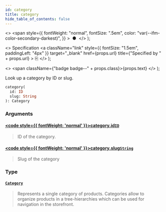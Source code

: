 ```yaml
---
id: category
title: category
hide_table_of_contents: false
---
```


  <>
    <span
      style={{
        fontWeight: "normal",
        fontSize: ".5em",
        color: "var(--ifm-color-secondary-darkest)",
      }}
    >
      &nbsp;●&nbsp;
    </span>
  </>
);

  <>
    Specification
    <a
      className="link"
      style={{ fontSize: "1.5em", paddingLeft: "4px" }}
      target="\_blank"
      href={props.url}
      title={"Specified by " + props.url}
    >
      ⎘
    </a>
  </>
);

  <>
    <span className={"badge badge--" + props.class}>{props.text}</span>
  </>
);

Look up a category by ID or slug.

```graphql
category(
  id: ID
  slug: String
): Category
```

### Arguments

#### [<code style={{ fontWeight: 'normal' }}>category.<b>id</b></code>](#)<Bullet />[`ID`](../../../storefront/miscellaneous/scalars/id) <Badge class="secondary" text="scalar"/>

> ID of the category.

#### [<code style={{ fontWeight: 'normal' }}>category.<b>slug</b></code>](#)<Bullet />[`String`](../../../storefront/miscellaneous/scalars/string) <Badge class="secondary" text="scalar"/>

> Slug of the category

### Type

#### [`Category`](../../../storefront/products/objects/category) <Badge class="secondary" text="object"/>

> Represents a single category of products. Categories allow to organize products in a tree-hierarchies which can be used for navigation in the storefront.
